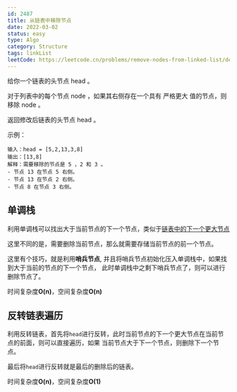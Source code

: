 ```yaml
---
id: 2487
title: 从链表中移除节点
date: 2022-03-02
status: easy
type: Algo
category: Structure
tags: linkList
leetCode: https://leetcode.cn/problems/remove-nodes-from-linked-list/description/
---
```


<Note>

给你一个链表的头节点 head 。

对于列表中的每个节点 node ，如果其右侧存在一个具有 严格更大 值的节点，则移除 node 。

返回修改后链表的头节点 head 。

</Note>

示例：

```
输入：head = [5,2,13,3,8]
输出：[13,8]
解释：需要移除的节点是 5 ，2 和 3 。
- 节点 13 在节点 5 右侧。
- 节点 13 在节点 2 右侧。
- 节点 8 在节点 3 右侧。
```

## 单调栈

利用单调栈可以找出大于当前节点的下一个节点，类似于[链表中的下一个更大节点](/docs/algo-linkList/leetCode/nextLargeNodes/)

这里不同的是，需要删除当前节点，那么就需要存储当前节点的前一个节点。

这里有个技巧，就是利用**哨兵节点**, 并且将哨兵节点初始化压入单调栈中，如果找到大于当前的节点的下一个节点，
此时单调栈中之剩下哨兵节点了，则可以进行删除节点了。

时间复杂度**O(n)**，空间复杂度**O(n)**

## 反转链表遍历

利用反转链表，首先将`head`进行反转，此时当前节点的下一个更大节点在当前节点的前面，则可以直接遍历，如果
当前节点大于下一个节点，则删除下一个节点。

最后将`head`进行反转就是最后的删除后的链表。

时间复杂度**O(n)**，空间复杂度**O(1)**

